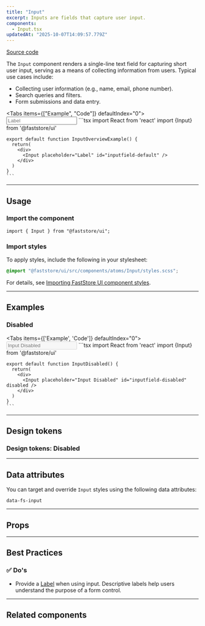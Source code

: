 ```yaml
---
title: "Input"
excerpt: Inputs are fields that capture user input.
components: 
  - Input.tsx
updatedAt: "2025-10-07T14:09:57.779Z"
---
```


[<i class="fa-brands fa-github"></i> Source code](https://github.com/vtex/faststore/tree/main/packages/components/src/atoms/Input)

The `Input` component renders a single-line text field for capturing short user input, serving as a means of collecting information from users. Typical use cases include:

- Collecting user information (e.g., name, email, phone number).
- Search queries and filters.
- Form submissions and data entry.

<Tabs items={["Example", "Code"]} defaultIndex="0">
  <Tab>
    <OverviewSection>
      <Input placeholder="Label" id="inputfield-default" />
    </OverviewSection>
  </Tab>
  <Tab>
    ```tsx
    import React from 'react'
    import {Input} from '@faststore/ui'

    export default function InputOverviewExample() {
      return(
        <div>
          <Input placeholder="Label" id="inputfield-default" />
        </div>
      )
    }
    ```
  </Tab>
</Tabs>

---

## Usage

### Import the component

```tsx
import { Input } from "@faststore/ui";
```

### Import styles

To apply styles, include the following in your stylesheet:

```scss
@import "@faststore/ui/src/components/atoms/Input/styles.scss";
```

For details, see [Importing FastStore UI component styles](https://developers.vtex.com/docs/guides/faststore/using-themes-importing-ui-components-styles).

---

## Examples

### Disabled

<Tabs items={['Example', 'Code']} defaultIndex="0">
  <Tab>
    <OverviewSection>
      <Input placeholder="Input Disabled" id="inputfield-disabled" disabled />
    </OverviewSection>
  </Tab>
  <Tab>
    ```tsx
    import React from 'react'
    import {Input} from '@faststore/ui'

    export default function InputDisabled() {
      return(
        <div>
          <Input placeholder="Input Disabled" id="inputfield-disabled" disabled />
        </div>
      )
    }
    ```
  </Tab>
</Tabs>

---

## Design tokens

<TokenTable>
  <TokenRow
    token="--fs-input-padding"
    value="var(--fs-spacing-1) var(--fs-spacing-2)"
  />
  <TokenRow token="--fs-input-height" value="var(--fs-control-tap-size)" />
  <TokenDivider />
  <TokenRow token="--fs-input-bkg-color" value="var(--fs-color-body-bkg)" />
  <TokenRow token="--fs-input-box-shadow" value="none" />
  <TokenRow
    token="--fs-input-box-shadow-hover"
    value="0 0 0 var(--fs-border-width) var(--fs-border-color-active)"
  />
  <TokenDivider />
  <TokenRow
    token="--fs-input-text-color"
    value="var(--fs-color-text)"
    isColor
  />
  <TokenRow token="--fs-input-text-size" value="var(--fs-text-size-body)" />
  <TokenDivider />
  <TokenRow token="--fs-input-line-height" value="1.25" />
  <TokenDivider />
  <TokenRow
    token="--fs-input-transition-function"
    value="var(--fs-transition-function)"
  />
  <TokenRow
    token="--fs-input-transition-property"
    value="var(--fs-transition-property)"
  />
  <TokenRow
    token="--fs-input-transition-timing"
    value="var(--fs-transition-timing)"
  />
</TokenTable>

### Design tokens: Disabled

<TokenTable>
  <TokenRow
    token="--fs-input-disabled-bkg-color"
    value="var(--fs-color-disabled-bkg)"
    isColor
  />
  <TokenRow
    token="--fs-input-disabled-text-color"
    value="var(--fs-color-disabled-text)"
    isColor
  />
  <TokenRow
    token="--fs-input-disabled-border-width"
    value="var(--fs-border-width)"
    isColor
  />
  <TokenRow
    token="--fs-input-disabled-border-color"
    value="var(--fs-border-color)"
    isColor
  />
</TokenTable>

---

## Data attributes

You can target and override `Input` styles using the following data attributes:

`data-fs-input`

---

## Props

<ComponentPropsSection component="Input" />

---

## Best Practices

### ✅ Do's

- Provide a [Label](https://developers.vtex.com/docs/guides/faststore/atoms-label) when using input. Descriptive labels help users understand the purpose of a form control.

---

## Related components

<SectionList>
  <SectionItem
    title="InputField"
    description="
InputField wraps an Input and its corresponding Label."
    actionPath="/docs/guides/faststore/molecules-input-field"
  >
    <InputField label="Label" id="inputfield-default" />
  </SectionItem>
</SectionList>
